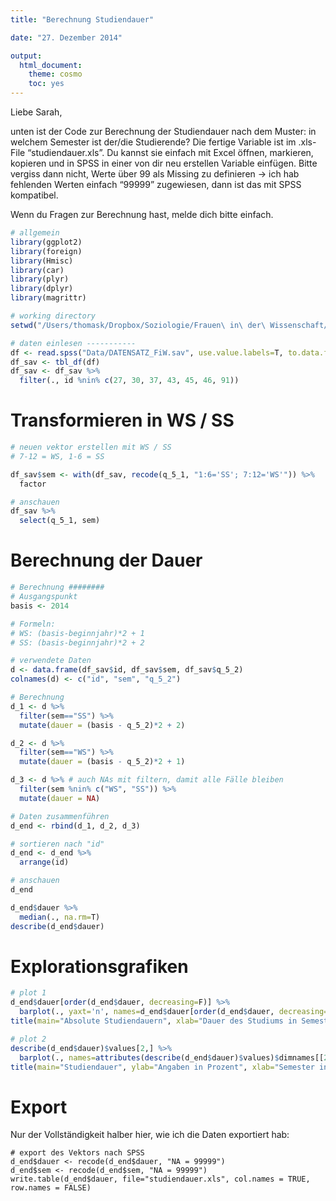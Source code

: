 ```yaml
---
title: "Berechnung Studiendauer"

date: "27. Dezember 2014"

output:
  html_document:
    theme: cosmo
    toc: yes
---
```


Liebe Sarah,

unten ist der Code zur Berechnung der Studiendauer nach dem Muster: in welchem Semester ist der/die Studierende? Die fertige Variable ist im .xls-File "studiendauer.xls". Du kannst sie einfach mit Excel öffnen, markieren, kopieren und in SPSS in einer von dir neu erstellen Variable einfügen. Bitte vergiss dann nicht, Werte über 99 als Missing zu definieren -> ich hab fehlenden Werten einfach "99999" zugewiesen, dann ist das mit SPSS kompatibel.

Wenn du Fragen zur Berechnung hast, melde dich bitte einfach.


```r

# allgemein
library(ggplot2)
library(foreign)
library(Hmisc)
library(car)
library(plyr)
library(dplyr)
library(magrittr)

# working directory
setwd("/Users/thomask/Dropbox/Soziologie/Frauen\ in\ der\ Wissenschaft/quantitative\ Erhebung/Arbeitsbereich\ Thomas/Berechnungen")

# daten einlesen -----------
df <- read.spss("Data/DATENSATZ_FiW.sav", use.value.labels=T, to.data.frame=T)
df_sav <- tbl_df(df)
df_sav <- df_sav %>%
  filter(., id %nin% c(27, 30, 37, 43, 45, 46, 91))
```

# Transformieren in WS / SS
```r
# neuen vektor erstellen mit WS / SS
# 7-12 = WS, 1-6 = SS

df_sav$sem <- with(df_sav, recode(q_5_1, "1:6='SS'; 7:12='WS'")) %>%
  factor

# anschauen
df_sav %>%
  select(q_5_1, sem) 
```

# Berechnung der Dauer
```r
# Berechnung ########
# Ausgangspunkt 
basis <- 2014

# Formeln:
# WS: (basis-beginnjahr)*2 + 1
# SS: (basis-beginnjahr)*2 + 2

# verwendete Daten
d <- data.frame(df_sav$id, df_sav$sem, df_sav$q_5_2)
colnames(d) <- c("id", "sem", "q_5_2")

# Berechnung
d_1 <- d %>%
  filter(sem=="SS") %>%
  mutate(dauer = (basis - q_5_2)*2 + 2)

d_2 <- d %>%
  filter(sem=="WS") %>%
  mutate(dauer = (basis - q_5_2)*2 + 1)

d_3 <- d %>% # auch NAs mit filtern, damit alle Fälle bleiben
  filter(sem %nin% c("WS", "SS")) %>%
  mutate(dauer = NA)

# Daten zusammenführen
d_end <- rbind(d_1, d_2, d_3)

# sortieren nach "id"
d_end <- d_end %>%
  arrange(id)

# anschauen
d_end 

d_end$dauer %>%
  median(., na.rm=T)
describe(d_end$dauer)
```

# Explorationsgrafiken
```r
# plot 1
d_end$dauer[order(d_end$dauer, decreasing=F)] %>%
  barplot(., yaxt='n', names=d_end$dauer[order(d_end$dauer, decreasing=F)])
title(main="Absolute Studiendauern", xlab="Dauer des Studiums in Semestern")

# plot 2
describe(d_end$dauer)$values[2,] %>%
  barplot(., names=attributes(describe(d_end$dauer)$values)$dimnames[[2]])
title(main="Studiendauer", ylab="Angaben in Prozent", xlab="Semester in dem die Studierenden sind")
```


# Export
Nur der Vollständigkeit halber hier, wie ich die Daten exportiert hab:
```
# export des Vektors nach SPSS
d_end$dauer <- recode(d_end$dauer, "NA = 99999")
d_end$sem <- recode(d_end$sem, "NA = 99999")
write.table(d_end$dauer, file="studiendauer.xls", col.names = TRUE, row.names = FALSE)
```

